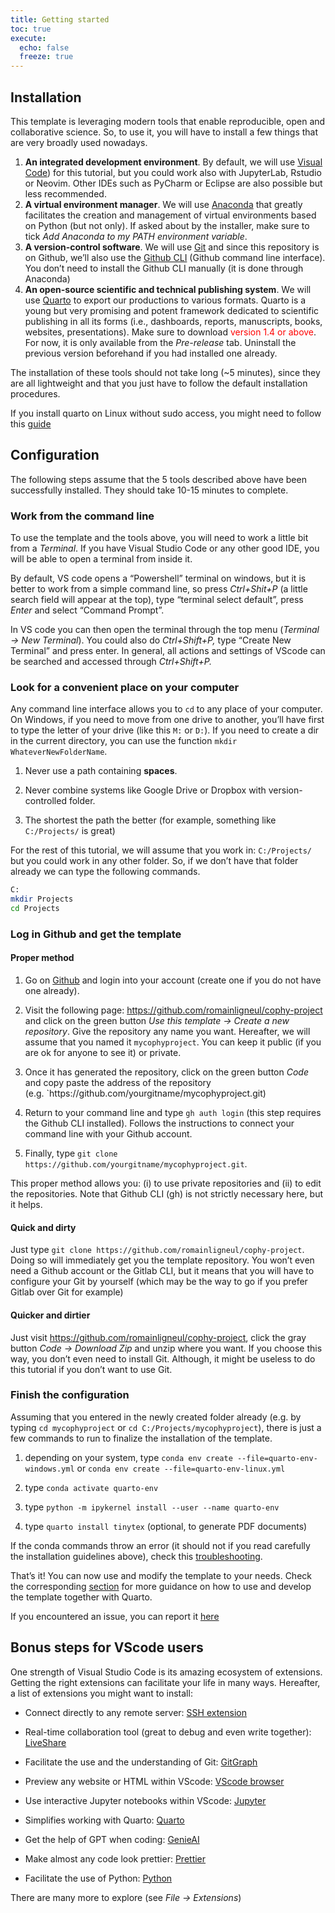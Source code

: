 ```yaml
---
title: Getting started
toc: true
execute: 
  echo: false
  freeze: true
---
```


## Installation

This template is leveraging modern tools that enable reproducible, open and collaborative science. So, to use it, you will have to install a few things that are very broadly used nowadays.

1.  **An integrated development environment**. By default, we will use [Visual Code](%5Bhttps://code.visualstudio.com/%5D(https://code.visualstudio.com/))) for this tutorial, but you could work also with JupyterLab, Rstudio or Neovim. Other IDEs such as PyCharm or Eclipse are also possible but less recommended.
2.  **A virtual environment manager**. We will use [Anaconda](https://www.anaconda.com/download) that greatly facilitates the creation and management of virtual environments based on Python (but not only). If asked about by the installer, make sure to tick *Add Anaconda to my PATH environment variable*.
3.  **A version-control software**. We will use [Git](https://git-scm.com/) and since this repository is on Github, we'll also use the [Github CLI](https://cli.github.com/) (Github command line interface). You don't need to install the Github CLI manually (it is done through Anaconda)
4.  **An open-source scientific and technical publishing system**. We will use [Quarto](https://quarto.org/docs/download/) to export our productions to various formats. Quarto is a young but very promising and potent framework dedicated to scientific publishing in all its forms (i.e., dashboards, reports, manuscripts, books, websites, presentations). Make sure to download [version 1.4 or above]{style="color:red"}. For now, it is only available from the *Pre-release* tab. Uninstall the previous version beforehand if you had installed one already.

The installation of these tools should not take long (\~5 minutes), since they are all lightweight and that you just have to follow the default installation procedures.

::: {.alert .alert-dismissible .alert-warning} 
If you install quarto on Linux without sudo access, you might need to follow this [guide](help_quartonosudo.qmd)
:::


## Configuration

The following steps assume that the 5 tools described above have been successfully installed. They should take 10-15 minutes to complete.

### Work from the command line

To use the template and the tools above, you will need to work a little bit from a *Terminal*. If you have Visual Studio Code or any other good IDE, you will be able to open a terminal from inside it.

By default, VS code opens a "Powershell" terminal on windows, but it is better to work from a simple command line, so press *Ctrl+Shit+P* (a little search field will appear at the top), type "terminal select default", press *Enter* and select "Command Prompt".

In VS code you can then open the terminal through the top menu (*Terminal -\> New Terminal*). You could also do *Ctrl+Shift+P,* type "Create New Terminal" and press enter. In general, all actions and settings of VScode can be searched and accessed through *Ctrl+Shift+P.*

### Look for a convenient place on your computer

Any command line interface allows you to `cd` to any place of your computer. On Windows, if you need to move from one drive to another, you'll have first to type the letter of your drive (like this `M:` or `D:`). If you need to create a dir in the current directory, you can use the function `mkdir WhateverNewFolderName`.

::: {.alert .alert-dismissible .alert-warning} 
1. Never use a path containing **spaces**.

2. Never combine systems like Google Drive or Dropbox with version-controlled folder.

3. The shortest the path the better (for example, something like `C:/Projects/` is great)
:::

For the rest of this tutorial, we will assume that you work in: `C:/Projects/` but you could work in any other folder.
So, if we don't have that folder already we can type the following commands.

```bash
C:
mkdir Projects
cd Projects
```

### Log in Github and get the template 

#### Proper method

1. Go on [Github](https://github.com/) and login into your account (create one if you do not have one already).

2. Visit the following page: [https://github.com/romainligneul/cophy-project](https://github.com/romainligneul/cophy-project) and click on the green button *Use this template -> Create a new repository*. Give the repository any name you want. Hereafter, we will assume that you named it `mycophyproject`. You can keep it public (if you are ok for anyone to see it) or private.

3. Once it has generated the repository, click on the green button *Code* and copy paste the address of the repository (e.g. `https://github.com/yourgitname/mycophyproject.git) 

4. Return to your command line and type `gh auth login` (this step requires the Github CLI installed). Follows the instructions to connect your command line with your Github account.

5. Finally, type `git clone https://github.com/yourgitname/mycophyproject.git`.

This proper method allows you: (i) to use private repositories and (ii) to edit the repositories. Note that Github CLI (gh) is not strictly necessary here, but it helps.

#### Quick and dirty

Just type `git clone https://github.com/romainligneul/cophy-project`. Doing so will immediately get you the template repository. You won't even need a Github account or the Gitlab CLI, but it means that you will have to configure your Git by yourself (which may be the way to go if you prefer Gitlab over Git for example)

#### Quicker and dirtier

Just visit [https://github.com/romainligneul/cophy-project](https://github.com/romainligneul/cophy-project), click the gray button *Code -> Download Zip* and unzip where you want. If you choose this way, you don't even need to install Git. Although, it might be useless to do this tutorial if you don't want to use Git. 

### Finish the configuration

Assuming that you entered in the newly created folder already (e.g. by typing `cd mycophyproject` or `cd C:/Projects/mycophyproject`), there is just a few commands to run to finalize the installation of the template.

1.  depending on your system, type `conda env create --file=quarto-env-windows.yml` or `conda env create --file=quarto-env-linux.yml`

2.  type `conda activate quarto-env`

3.  type `python -m ipykernel install --user --name quarto-env`

4.  type `quarto install tinytex` (optional, to generate PDF documents)

If the conda commands throw an error (it should not if you read carefully the installation guidelines above), check this [troubleshooting](https://bobbyhadz.com/blog/conda-is-not-recognized-as-internal-or-external-command).

That's it! You can now use and modify the template to your needs. Check the corresponding [section](tutorial.qmd) for more guidance on how to use and develop the template together with Quarto.

If you encountered an issue, you can report it [here](https://github.com/romainligneul/cophy-project/issues)

## Bonus steps for VScode users

One strength of Visual Studio Code is its amazing ecosystem of extensions. Getting the right extensions can facilitate your life in many ways. Hereafter, a list of extensions you might want to install:

-  Connect directly to any remote server: [SSH extension](https://marketplace.visualstudio.com/items?itemName=ms-vscode-remote.vscode-remote-extensionpack)

- Real-time collaboration tool (great to debug and even write together): [LiveShare](https://marketplace.visualstudio.com/items?itemName=MS-vsliveshare.vsliveshare)

- Facilitate the use and the understanding of Git: [GitGraph](https://marketplace.visualstudio.com/items?itemName=mhutchie.git-graph)

- Preview any website or HTML within VScode: [VScode browser](https://marketplace.visualstudio.com/items?itemName=Phu1237.vs-browser)

- Use interactive Jupyter notebooks within VScode: [Jupyter](https://marketplace.visualstudio.com/items?itemName=ms-toolsai.jupyter)

-  Simplifies working with Quarto: [Quarto](https://marketplace.visualstudio.com/items?itemName=quarto.quarto)

- Get the help of GPT when coding: [GenieAI](https://marketplace.visualstudio.com/items?itemName=genieai.chatgpt-vscode)

- Make almost any code look prettier: [Prettier](https://marketplace.visualstudio.com/items?itemName=esbenp.prettier-vscode)

- Facilitate the use of Python: [Python](https://marketplace.visualstudio.com/items?itemName=ms-python.python)

There are many more to explore (see *File -> Extensions*)